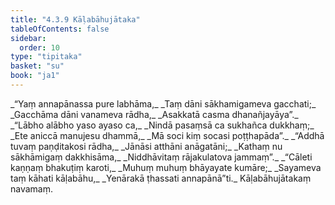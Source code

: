 ```yaml
---
title: "4.3.9 Kāḷabāhujātaka"
tableOfContents: false
sidebar:
  order: 10
type: "tipitaka"
basket: "su"
book: "ja1"
---
```



<DynamicBreadcrumb />

<Division number="113" book="ja1" bookNo="22" page="254">

<Paragraph number="1027" type="verses" book="ja1">
_“Yaṃ annapānassa pure labhāma,_  
_Taṃ dāni sākhamigameva gacchati;_  
_Gacchāma dāni vanameva rādha,_  
_Asakkatā casma dhanañjayāya”._  

</Paragraph>

</Division>
<Division number="114" book="ja1" bookNo="22" page="270">

<Paragraph number="1028" type="verses" book="ja1">
_“Lābho alābho yaso ayaso ca,_  
_Nindā pasaṃsā ca sukhañca dukkhaṃ;_  
_Ete aniccā manujesu dhammā,_  
_Mā soci kiṃ socasi poṭṭhapāda”._  

</Paragraph>

</Division>
<Division number="115" book="ja1" bookNo="22" page="270">

<Paragraph number="1029" type="verses" book="ja1">
_“Addhā tuvaṃ paṇḍitakosi rādha,_  
_Jānāsi atthāni anāgatāni;_  
_Kathaṃ nu sākhāmigaṃ dakkhisāma,_  
_Niddhāvitaṃ rājakulatova jammaṃ”._  

</Paragraph>

</Division>
<Division number="116" book="ja1" bookNo="22" page="270">

<Paragraph number="1030" type="verses" book="ja1">
_“Cāleti kaṇṇaṃ bhakuṭiṃ karoti,_  
_Muhuṃ muhuṃ bhāyayate kumāre;_  
_Sayameva taṃ kāhati kāḷabāhu,_  
_Yenārakā ṭhassati annapānā”ti._  


</Paragraph>
</Division>

<Paragraph number="1031" type="center" book="ja1">
Kāḷabāhujātakaṃ navamaṃ.
</Paragraph>
